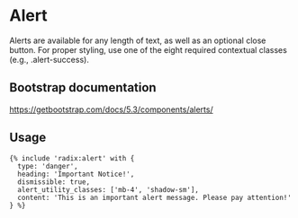 # Alert

Alerts are available for any length of text, as well as an optional close button. For proper styling, use one of the eight required contextual classes (e.g., .alert-success).

## Bootstrap documentation

https://getbootstrap.com/docs/5.3/components/alerts/

## Usage

```twig
{% include 'radix:alert' with {
  type: 'danger',
  heading: 'Important Notice!',
  dismissible: true,
  alert_utility_classes: ['mb-4', 'shadow-sm'],
  content: 'This is an important alert message. Please pay attention!'
} %}
```
